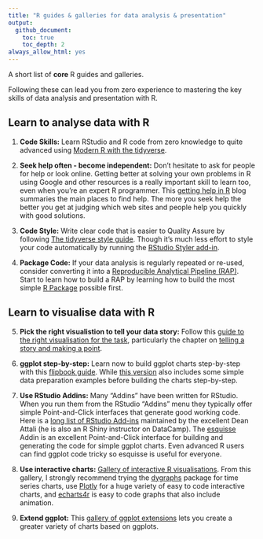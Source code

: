 ```yaml
---
title: "R guides & galleries for data analysis & presentation"
output:
  github_document:
    toc: true
    toc_depth: 2
always_allow_html: yes
---
```


A short list of __core__ R guides and galleries. 

Following these can lead you from zero experience to mastering the key skills of data analysis and presentation with R.

## Learn to analyse data with R


1. __Code Skills:__ Learn RStudio and R code from zero knowledge to quite advanced using [Modern R with the tidyverse](https://b-rodrigues.github.io/modern_R/). 

2. __Seek help often - become independent:__ Don't hesitate to ask for people for help or look online. Getting better at solving your own problems in R using Google and other resources is a really important skill to learn too, even when you're an expert R programmer. This [getting help in R](https://blog.rsquaredacademy.com/getting-help-in-r-updated/) blog summaries the main places to find help. The more you seek help the better you get at judging which web sites and people help you quickly with good solutions.

3. __Code Style:__ Write clear code that is easier to Quality Assure by following [The tidyverse style guide](https://style.tidyverse.org). Though it's much less effort to style your code automatically by running the [RStudio Styler add-in](http://styler.r-lib.org).

4. __Package Code:__ If your data analysis is regularly repeated or re-used, consider converting  it into a [Reproducible Analytical Pipeline (RAP)](https://ukgovdatascience.github.io/rap_companion/). Start to learn how to build a RAP by learning how to build the most simple [R Package](https://r-pkgs.org/index.html) possible first.

## Learn to visualise data with R

5. __Pick the right visualistion to tell your data story:__ Follow this [guide to the right visualisation for the task](https://serialmentor.com/dataviz/), particularly the chapter on [telling a story and making a point](https://serialmentor.com/dataviz/telling-a-story.html).

6. __ggplot step-by-step:__ Learn now to build ggplot charts step-by-step with this [flipbook guide](https://evamaerey.github.io/ggplot_flipbook/ggplot_flipbook_xaringan.html#1). While [this version](https://evamaerey.github.io/tidyverse_in_action/tidyverse_in_action.html#1) also includes some simple data preparation examples before building the charts step-by-step.

7. __Use RStudio Addins:__ Many "Addins" have been written for RStudio. When you run them from the RStudio "Addins" menu they typically offer simple Point-and-Click interfaces that generate good working code. Here is a [long list of RStudio Add-ins](https://github.com/daattali/addinslist) maintained by the excellent Dean Attali (he is also an R Shiny instructor on DataCamp). The [esquisse](https://github.com/dreamRs/esquisse) Addin is an excellent Point-and-Click interface for building and generating the code for simple ggplot charts. Even advanced R users can find ggplot code tricky so esquisse is useful for everyone. 

8. __Use interactive charts:__ [Gallery of interactive R visualisations](http://gallery.htmlwidgets.org/). From this gallery, I strongly recommend trying the [dygraphs](http://rstudio.github.io/dygraphs/) package for time series charts, use [Plotly](https://plot.ly/r/) for a huge variety of easy to code interactive charts, and [echarts4r](https://echarts4r.john-coene.com) is easy to code graphs that also include animation.

9. __Extend ggplot:__ This [gallery of ggplot extensions](https://www.ggplot2-exts.org/gallery/) lets you create a greater variety of charts based on ggplots.
